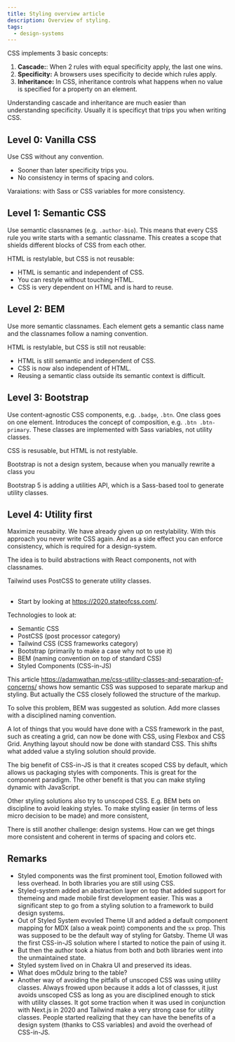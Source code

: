 ```yaml
---
title: Styling overview article
description: Overview of styling.
tags:
  - design-systems
---
```


CSS implements 3 basic concepts:

1. **Cascade:**: When 2 rules with equal specificity apply, the last one wins.
1. **Specificity:** A browsers uses specificity to decide which rules apply.
1. **Inheritance:** In CSS, inheritance controls what happens when no value is
   specified for a property on an element.

Understanding cascade and inheritance are much easier than understanding
specificity. Usually it is specificyt that trips you when writing CSS.

## Level 0: Vanilla CSS

Use CSS without any convention.

- Sooner than later specificity trips you.
- No consistency in terms of spacing and colors.

Varaiations: with Sass or CSS variables for more consistency.

## Level 1: Semantic CSS

Use semantic classnames (e.g. `.author-bio`). This means that every CSS rule you
write starts with a semantic classname. This creates a scope that shields
different blocks of CSS from each other.

HTML is restylable, but CSS is not reusable:

- HTML is semantic and independent of CSS.
- You can restyle without touching HTML.
- CSS is very dependent on HTML and is hard to reuse.

## Level 2: BEM

Use more semantic classnames. Each element gets a semantic class name and the
classnames follow a naming convention.

HTML is restylable, but CSS is still not reusable:

- HTML is still semantic and independent of CSS.
- CSS is now also independent of HTML.
- Reusing a semantic class outside its semantic context is difficult.

## Level 3: Bootstrap

Use content-agnostic CSS components, e.g. `.badge`, `.btn`. One class goes on
one element. Introduces the concept of composition, e.g. `.btn .btn-primary`.
These classes are implemented with Sass variables, not utility classes.

CSS is resusable, but HTML is not restylable.

Bootstrap is not a design system, because when you manually rewrite a class you

Bootstrap 5 is adding a utilities API, which is a Sass-based tool to generate
utility classes.

## Level 4: Utility first

Maximize reusabiity. We have already given up on restylability. With this
approach you never write CSS again. And as a side effect you can enforce
consistency, which is required for a design-system.

The idea is to build abstractions with React components, not with classnames.

Tailwind uses PostCSS to generate utility classes.

##

- Start by looking at https://2020.stateofcss.com/.

Technologies to look at:

- Semantic CSS
- PostCSS (post processor category)
- Tailwind CSS (CSS frameworks category)
- Bootstrap (primarily to make a case why not to use it)
- BEM (naming convention on top of standard CSS)
- Styled Components (CSS-in-JS)

This article
https://adamwathan.me/css-utility-classes-and-separation-of-concerns/ shows how
semantic CSS was supposed to separate markup and styling. But actually the CSS
closely followed the structure of the markup.

To solve this problem, BEM was suggested as solution. Add more classes with a
disciplined naming convention.

A lot of things that you would have done with a CSS framework in the past, such
as creating a grid, can now be done with CSS, using Flexbox and CSS Grid.
Anything layout should now be done with standard CSS. This shifts what added
value a styling solution should provide.

The big benefit of CSS-in-JS is that it creates scoped CSS by default, which
allows us packaging styles with components. This is great for the component
paradigm. The other benefit is that you can make styling dynamic with
JavaScript.

Other styling solutions also try to unscoped CSS. E.g. BEM bets on discipline to
avoid leaking styles. To make styling easier (in terms of less micro decision to
be made) and more consistent,

There is still another challenge: design systems. How can we get things more
consistent and coherent in terms of spacing and colors etc.

## Remarks

- Styled components was the first prominent tool, Emotion followed with less
  overhead. In both libraries you are still using CSS.
- Styled-system added an abstraction layer on top that added support for
  themeing and made mobile first development easier. This was a significant step
  to go from a styling solution to a framework to build design systems.
- Out of Styled System evovled Theme UI and added a default component mapping
  for MDX (also a weak point) components and the `sx` prop. This was supposed to
  be the default way of styling for Gatsby. Theme UI was the first CSS-in-JS
  solution where I started to notice the pain of using it.
- But then the author took a hiatus from both and both libraries went into the
  unmaintained state.
- Styled system lived on in Chakra UI and preserved its ideas.
- What does mOdulz bring to the table?
- Another way of avoiding the pitfalls of unscoped CSS was using utility
  classes. Always frowed upon because it adds a lot of classses, it just avoids
  unscoped CSS as long as you are disciplined enough to stick with utility
  classes. It got some traction when it was used in conjunction with Next.js in
  2020 and Tailwind make a very strong case for utility classes. People started
  realizing that they can have the benefits of a design system (thanks to CSS
  variables) and avoid the overhead of CSS-in-JS.
